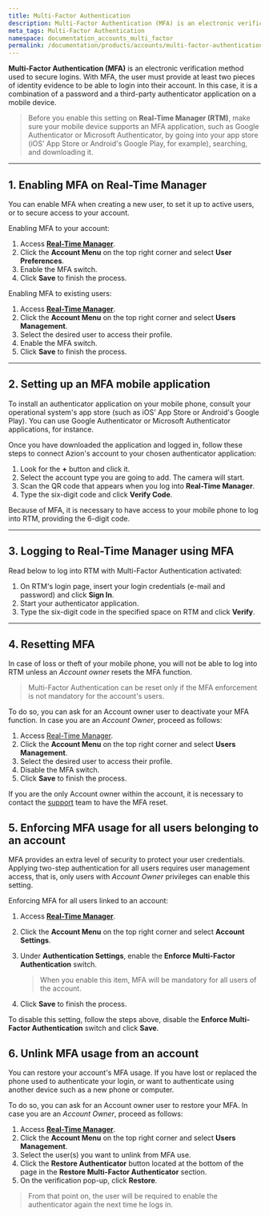 ```yaml
---
title: Multi-Factor Authentication
description: Multi-Factor Authentication (MFA) is an electronic verification method used to secure logins.
meta_tags: Multi-Factor Authentication
namespace: documentation_accounts_multi_factor
permalink: /documentation/products/accounts/multi-factor-authentication/
---
```


**Multi-Factor Authentication (MFA)** is an electronic verification method used to secure logins. With MFA, the user must provide at least two pieces of identity evidence to be able to login into their account. In this case, it is a combination of a password and a third-party authenticator application on a mobile device.

> Before you enable this setting on **Real-Time Manager (RTM)**, make sure your mobile device supports an MFA application, such as Google Authenticator or Microsoft Authenticator, by going into your app store (iOS' App Store or Android's Google Play, for example), searching, and downloading it.

---

## 1. Enabling MFA on Real-Time Manager 

You can enable MFA when creating a new user, to set it up to active users, or to secure access to your account.

Enabling MFA to your account:

1. Access **[Real-Time Manager](https://manager.azion.com/)**.
2. Click the **Account Menu** on the top right corner and select **User Preferences**.
3. Enable the MFA switch.
4. Click **Save** to finish the process.

Enabling MFA to existing users:

1. Access **[Real-Time Manager](https://manager.azion.com/)**.
2. Click the **Account Menu** on the top right corner and select **Users Management**.
3. Select the desired user to access their profile.
4. Enable the MFA switch.
5. Click **Save** to finish the process.

---

## 2. Setting up an MFA mobile application 

To install an authenticator application on your mobile phone, consult your operational system's app store (such as iOS' App Store or Android's Google Play). You can use Google Authenticator or Microsoft Authenticator applications, for instance.

Once you have downloaded the application and logged in, follow these steps to connect Azion's account to your chosen authenticator application:

1. Look for the **+** button and click it.
2. Select the account type you are going to add. The camera will start.
3. Scan the QR code that appears when you log into **Real-Time Manager**.
4. Type the six-digit code and click **Verify Code**.

Because of MFA, it is necessary to have access to your mobile phone to log into RTM, providing the 6-digit code.

---

## 3. Logging to Real-Time Manager using MFA 

Read below to log into RTM with Multi-Factor Authentication activated:

1. On RTM's login page, insert your login credentials (e-mail and password) and click **Sign In**.
2. Start your authenticator application.
3. Type the six-digit code in the specified space on RTM and click **Verify**.

---

## 4. Resetting MFA 

In case of loss or theft of your mobile phone, you will not be able to log into RTM unless an *Account owner* resets the MFA function.

> Multi-Factor Authentication can be reset only if the MFA enforcement is not mandatory for the account's users.

To do so, you can ask for an Account owner user to deactivate your MFA function. In case you are an *Account Owner*, proceed as follows:

1. Access [Real-Time Manager](https://manager.azion.com/).
2. Click the **Account Menu** on the top right corner and select **Users Management**.
3. Select the desired user to access their profile.
4. Disable the MFA switch.
5. Click **Save** to finish the process.

If you are the only Account owner within the account, it is necessary to contact the [support](mailto:support@azion.com) team to have the MFA reset.

## 5. Enforcing MFA usage for all users belonging to an account

MFA provides an extra level of security to protect your user credentials. Applying two-step authentication for all users requires user management access, that is, only users with *Account Owner* privileges can enable this setting.

Enforcing MFA for all users linked to an account:

1. Access **[Real-Time Manager](https://manager.azion.com/)**.
2. Click the **Account Menu** on the top right corner and select **Account Settings**.
3. Under **Authentication Settings**, enable the **Enforce Multi-Factor Authentication** switch.

   > When you enable this item, MFA will be mandatory for all users of the account.
4. Click **Save** to finish the process.

To disable this setting, follow the steps above, disable the **Enforce Multi-Factor Authentication** switch and click **Save**.

## 6. Unlink MFA usage from an account

You can restore your account's MFA usage. If you have lost or replaced the phone used to authenticate your login, or want to authenticate using another device such as a new phone or computer.

To do so, you can ask for an Account owner user to restore your MFA. In case you are an *Account Owner*, proceed as follows:

1. Access **[Real-Time Manager](https://manager.azion.com/)**.
2. Click the **Account Menu** on the top right corner and select **Users Management**.
3. Select the user(s) you want to unlink from MFA use.
4. Click the **Restore Authenticator** button located at the bottom of the page in the **Restore Multi-Factor Authenticator** section.
5. On the verification pop-up, click **Restore**.

> From that point on, the user will be required to enable the authenticator again the next time he logs in.
